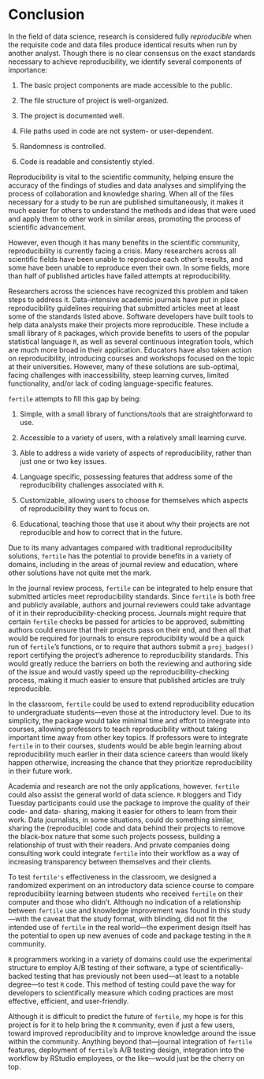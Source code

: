 # Conclusion {-}

In the field of data science, research is considered fully *reproducible* when the requisite code and data files produce identical results when run by another analyst. Though there is no clear consensus on the exact standards necessary to achieve reproducibility, we identify several components of importance:

1. The basic project components are made accessible to the public.

2. The file structure of project is well-organized.

3. The project is documented well.

4. File paths used in code are not system- or user-dependent.

5. Randomness is controlled.

6. Code is readable and consistently styled.

Reproducibility is vital to the scientific community, helping ensure the accuracy of the findings of studies and data analyses and simplifying the process of collaboration and knowledge sharing. When all of the files necessary for a study to be run are published simultaneously, it makes it much easier for others to understand the methods and ideas that were used and apply them to other work in similar areas, promoting the process of scientific advancement. 

However, even though it has many benefits in the scientific community, reproducibility is currently facing a crisis. Many researchers across all scientific fields have been unable to reproduce each other's results, and some have been unable to reproduce even their own. In some fields, more than half of published articles have failed attempts at reproducibility.

Researchers across the sciences have recognized this problem and taken steps to address it. Data-intensive academic journals have put in place reproducibility guidelines requiring that submitted articles meet at least some of the standards listed above. Software developers have built tools to help data analysts make their projects more reproducible. These include a small library of `R` packages, which provide benefits to users of the popular statistical language `R`, as well as several continuous integration tools, which are much more broad in their application. Educators have also taken action on reproducibility, introducing courses and workshops focused on the topic at their universities. However, many of these solutions are sub-optimal, facing challenges with inaccessibility, steep learning curves, limited functionality, and/or lack of coding language-specific features.

`fertile` attempts to fill this gap by being:

1) Simple, with a small library of functions/tools that are straightforward to use. 

2) Accessible to a variety of users, with a relatively small learning curve. 

3) Able to address a wide variety of aspects of reproducibility, rather than just one or two key issues.

4) Language specific, possessing features that address some of the reproducibility challenges associated with `R`.

5) Customizable, allowing users to choose for themselves which aspects of reproducibility they want to focus on.

6) Educational, teaching those that use it about why their projects are not reproducible and how to correct that in the future.

Due to its many advantages compared with traditional reproducibility solutions, `fertile` has the potential to provide  benefits in a variety of domains, including in the areas of journal review and education, where other solutions have not quite met the mark.

In the journal review process, `fertile` can be integrated to help ensure that submitted articles meet reproducibility standards. Since `fertile` is both free and publicly available, authors and journal reviewers could take advantage of it in their reproducibility-checking process. Journals might require that certain `fertile` checks be passed for articles to be approved, submitting authors could ensure that their projects pass on their end, and then all that would be required for journals to ensure reproducibility would be a quick run of `fertile`'s functions, or to require that authors submit a `proj_badges()` report certifying the project's adherence to reproducibility standards. This would greatly reduce the barriers on both the reviewing and authoring side of the issue and would vastly speed up the reproducibility-checking process, making it much easier to ensure that published articles are truly reproducible.

In the classroom, `fertile` could be used to extend reproducibility education to undergraduate students---even those at the introductory level. Due to its simplicity, the package would take minimal time and effort to integrate into courses, allowing professors to teach reproducibility without taking important time away from other key topics. If professors were to integrate `fertile` in to their courses, students would be able begin learning about reproducibility much earlier in their data science careers than would likely happen otherwise, increasing the chance that they prioritize reproducibility in their future work.

Academia and research are not the only applications, however. `fertile` could also assist the general world of data science. `R` bloggers and Tidy Tuesday participants could use the package to improve the quality of their code- and data- sharing, making it easier for others to learn from their work. Data journalists, in some situations, could do something similar, sharing the (reproducible) code and data behind their projects to remove the black-box nature that some such projects possess, building a relationship of trust with their readers. And private companies doing consulting work could integrate `fertile` into their workflow as a way of increasing transparency between themselves and their clients. 

To test `fertile's` effectiveness in the classroom, we designed a randomized experiment on an introductory data science course to compare reproducibility learning between students who received `fertile` on their computer and those who didn't. Although no indication of a relationship between `fertile` use and knowledge improvement was found in this study—with the caveat that the study format, with blinding, did not fit the intended use of `fertile` in the real world—the experiment design itself has the potential to open up new avenues of code and package testing in the `R` community. 

`R` programmers working in a variety of domains could use the experimental structure to employ A/B testing of their software, a type of scientifically-backed testing that has previously not been used—at least to a notable degree—to test `R` code. This method of testing could pave the way for developers to scientifically measure which coding practices are most effective, efficient, and user-friendly.

Although it is difficult to predict the future of `fertile`, my hope is for this project is for it to help bring the `R` community, even if just a few users, toward improved reproducibility and to improve knowledge around the issue within the community. Anything beyond that—journal integration of `fertile` features, deployment of `fertile`'s A/B testing design, integration into the workflow by RStudio employees, or the like—would just be the cherry on top.